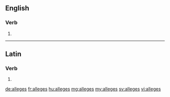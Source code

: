 ==English==

===Verb===
{{head|en}}

# {{en-third-person singular of|allege}}

----

==Latin==

===Verb===
{{la-verb-form|allēgēs}}

# {{conjugation of|allēgō||2|s|pres|act|sub|lang=la}}

[[de:alleges]]
[[fr:alleges]]
[[hu:alleges]]
[[mg:alleges]]
[[my:alleges]]
[[sv:alleges]]
[[vi:alleges]]